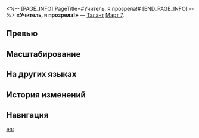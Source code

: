 <%-- [PAGE_INFO]
PageTitle=#Учитель, я прозрела!#
[END_PAGE_INFO] --%>
{{Навык Инфобокс
|Название         = Учитель, я прозрела!
|Изображение      = Навык Учитель, я прозрела!.png
|Персонаж         = Март 7 (Охота)
|Тип              = Талант
|Тэг              = Усиление
|УронСтойк        = 
|ЭнергияГен       = 5
|Энергия          = 
|Длительность     = 
|Описание         = После того как Учитель использует атаку или сверхспособность, Март 7 получает до 1 ур. заряда.<br />Когда заряд достигает 7 и более уровней, Март 7 совершает действие немедленно, а наносимый ею урон повышается на {{Цвет|Выделенный|40%—88%}}. Её базовая атака усиливается, и в этом состоянии не может быть использован навык. Использование усиленной базовой атаки расходует 7 ур. заряда. Макс. заряд - 10 ур.
|Свойство1        = 
|Масштабирование1 = 
}}
'''«Учитель, я прозрела!»''' — [[Талант]] [[Март 7]].

==Превью==
{{Превью
|Файл = Учитель, я прозрела! Превью
}}

==Масштабирование==
{{Масштабирование навыка|тип=Талант
|40%;44%;48%;52%;56%;60%;65%;70%;75%;80%;84%;88%;92%;96%;100%
}}

==На других языках==
{{На других языках
|en   = Master, I've Ascended!
|zhs  = 师父，我悟了！
|zht  = 師父，我悟了！
|ja   = {{Rubi|師匠|ししょう}}、わかりました！
|ko   = 사부, 나 깨달았어!
|es   = ¡Maestro, ya lo tengo!
|fr   = J'ai compris, Maître&nbsp;!
|ru   = Учитель, я прозрела!
|th   = Master, I've Ascended!
|vi   = Đã Hiểu, Thưa Sư Phụ!
|de   = Meister, jetzt verstehe ich!
|id   = Master, I've Ascended!
|pt   = Shifu, Eu Ascendi!
}}

==История изменений==
{{История изменений|3.5}}

==Навигация==
{{Навык Навбокс|Март 7 (Охота)}}

[[en:]]